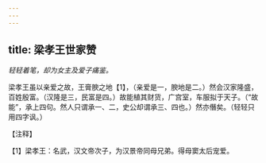 ```yaml
---
---
---
```

title: 梁孝王世家赞
---



*轻轻着笔，却为女主及爱子痛鉴。*

梁孝王虽以亲爱之故，王膏腴之地【1】，（亲爱是一，腴地是二。）然会汉家隆盛，百姓殷富。（汉隆是三，民富是四。）故能植其财货，广宫室，车服拟于天子。（“故能”，承上四句。然人只谓承一、二，史公却谓承三、四也。）然亦僭矣。（轻轻只用四字讽。）

【注释】

【1】梁孝王：名武，汉文帝次子，为汉景帝同母兄弟。得母窦太后宠爱。